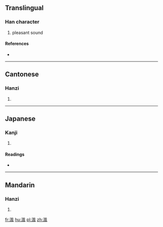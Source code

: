 {{also|沨}}
==Translingual==

===Han character===
{{Han char|rn=85|rad=水|as=09|sn=12|four=3711<sub>0</sub>|canj=水竹弓戈 (EHNI), X水竹弓戈 (XEHNI)}}

# pleasant sound

====References====
* {{Han ref|kx=0634.020|dkj=17766|dj=1040.090|hdz=31683.020|uh=6E22|ud=28194|bh=DA49|bd=55881}}

----

==Cantonese==

===Hanzi===
{{yue-hanzi|jyut=|y=fung1}}

# {{defn|lang=yue|sort=水09}}

----

==Japanese==

===Kanji===
{{ja-kanji|grade=|rs=水09}}

# {{defn|lang=ja|sort=水09}}

====Readings====
* {{ja-readings|on=[[ふう]] (fū), [[ぶ]] (bu), [[はん]] (han), [[ばん]] (ban)|kun=}}

----

==Mandarin==

===Hanzi===
{{cmn-hanzi|pin=[[féng]] ([[feng2]])|wg=feng<sup>2</sup>}}

# {{defn|lang=cmn|sort=水09}}

[[fr:渢]]
[[hu:渢]]
[[pl:渢]]
[[zh:渢]]
